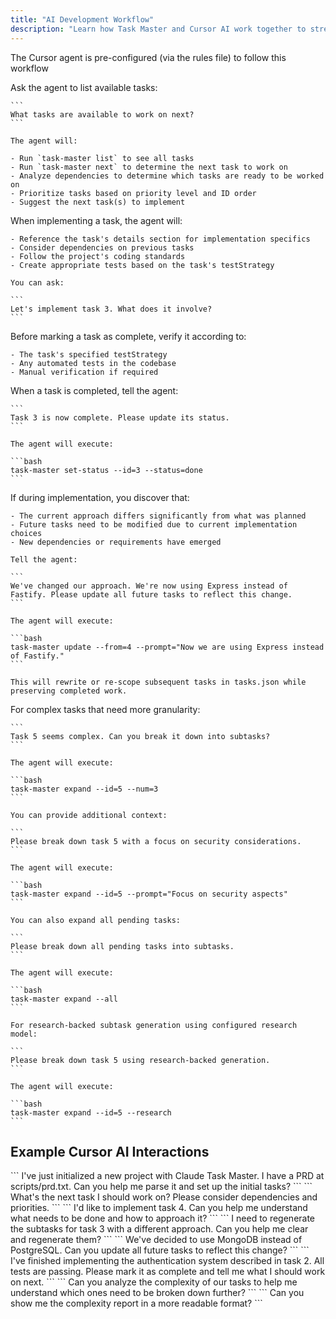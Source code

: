 ```yaml
---
title: "AI Development Workflow"
description: "Learn how Task Master and Cursor AI work together to streamline your development workflow"
---
```


<Tip>The Cursor agent is pre-configured (via the rules file) to follow this workflow</Tip>

<AccordionGroup>
  <Accordion title="1. Task Discovery and Selection">
    Ask the agent to list available tasks:

    ```
    What tasks are available to work on next?
    ```

    The agent will:

    - Run `task-master list` to see all tasks
    - Run `task-master next` to determine the next task to work on
    - Analyze dependencies to determine which tasks are ready to be worked on
    - Prioritize tasks based on priority level and ID order
    - Suggest the next task(s) to implement
  </Accordion>

  <Accordion title="2. Task Implementation">
    When implementing a task, the agent will:

    - Reference the task's details section for implementation specifics
    - Consider dependencies on previous tasks
    - Follow the project's coding standards
    - Create appropriate tests based on the task's testStrategy

    You can ask:

    ```
    Let's implement task 3. What does it involve?
    ```
  </Accordion>

  <Accordion title="3. Task Verification">
    Before marking a task as complete, verify it according to:

    - The task's specified testStrategy
    - Any automated tests in the codebase
    - Manual verification if required
  </Accordion>

  <Accordion title="4. Task Completion">
    When a task is completed, tell the agent:

    ```
    Task 3 is now complete. Please update its status.
    ```

    The agent will execute:

    ```bash
    task-master set-status --id=3 --status=done
    ```
  </Accordion>

  <Accordion title="5. Handling Implementation Drift">
    If during implementation, you discover that:

    - The current approach differs significantly from what was planned
    - Future tasks need to be modified due to current implementation choices
    - New dependencies or requirements have emerged

    Tell the agent:

    ```
    We've changed our approach. We're now using Express instead of Fastify. Please update all future tasks to reflect this change.
    ```

    The agent will execute:

    ```bash
    task-master update --from=4 --prompt="Now we are using Express instead of Fastify."
    ```

    This will rewrite or re-scope subsequent tasks in tasks.json while preserving completed work.
  </Accordion>

  <Accordion title="6. Breaking Down Complex Tasks">
    For complex tasks that need more granularity:

    ```
    Task 5 seems complex. Can you break it down into subtasks?
    ```

    The agent will execute:

    ```bash
    task-master expand --id=5 --num=3
    ```

    You can provide additional context:

    ```
    Please break down task 5 with a focus on security considerations.
    ```

    The agent will execute:

    ```bash
    task-master expand --id=5 --prompt="Focus on security aspects"
    ```

    You can also expand all pending tasks:

    ```
    Please break down all pending tasks into subtasks.
    ```

    The agent will execute:

    ```bash
    task-master expand --all
    ```

    For research-backed subtask generation using configured research model:

    ```
    Please break down task 5 using research-backed generation.
    ```

    The agent will execute:

    ```bash
    task-master expand --id=5 --research
    ```
  </Accordion>
</AccordionGroup>

## Example Cursor AI Interactions

<AccordionGroup>
  <Accordion title="Starting a new project">
    ```
    I've just initialized a new project with Claude Task Master. I have a PRD at scripts/prd.txt.
    Can you help me parse it and set up the initial tasks?
    ```
  </Accordion>
  <Accordion title="Working on tasks">
    ```
    What's the next task I should work on? Please consider dependencies and priorities.
    ```
  </Accordion>
  <Accordion title="Implementing a specific task">
    ```
    I'd like to implement task 4. Can you help me understand what needs to be done and how to approach it?
    ```
  </Accordion>
  <Accordion title="Managing subtasks">
    ```
    I need to regenerate the subtasks for task 3 with a different approach. Can you help me clear and regenerate them?
    ```
  </Accordion>
  <Accordion title="Handling changes">
    ```
    We've decided to use MongoDB instead of PostgreSQL. Can you update all future tasks to reflect this change?
    ```
  </Accordion>
  <Accordion title="Completing work">
    ```
    I've finished implementing the authentication system described in task 2. All tests are passing.
    Please mark it as complete and tell me what I should work on next.
    ```
  </Accordion>
  <Accordion title="Analyzing complexity">
    ```
    Can you analyze the complexity of our tasks to help me understand which ones need to be broken down further?
    ```
  </Accordion>
  <Accordion title="Viewing complexity report">
    ```
    Can you show me the complexity report in a more readable format?
    ```
  </Accordion>
</AccordionGroup>

